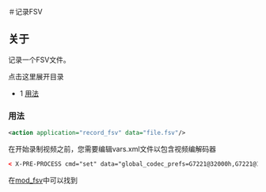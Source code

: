 ＃记录FSV

 

## 关于

记录一个FSV文件。

点击这里展开目录

* 1 [用法](#usage)

### 用法

```xml
<action application="record_fsv" data="file.fsv"/>
```

在开始录制视频之前，您需要编辑vars.xml文件以包含视频编解码器

```xml
< X-PRE-PROCESS cmd="set" data="global_codec_prefs=G7221@32000h,G7221@16000h,G722,PCMU,PCMA,GSM,H263,H263-1998" / >
```

在[mod_fsv](../mod_fsv_6587435.mdx#about)中可以找到